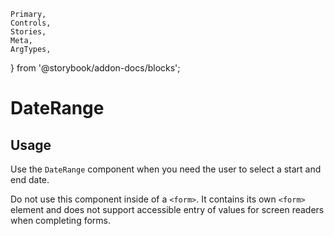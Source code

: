 	Primary,
	Controls,
	Stories,
	Meta,
	ArgTypes,
} from '@storybook/addon-docs/blocks';


<Meta of={DateRangeStories} />

# DateRange

## Usage

Use the `DateRange` component when you need the user to select a start and end date.

Do not use this component inside of a `<form>`. It contains its own `<form>` element and does not support accessible entry of values for screen readers when completing forms.

<Primary />
<Controls />
